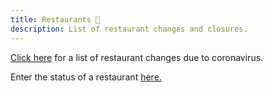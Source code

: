 ```yaml
---
title: Restaurants 🍔
description: List of restaurant changes and closures.
---
```


[Click here](https://docs.google.com/spreadsheets/d/16g95WUiwiKZtd2a4fvR268E655Sa0n5qY0hMu0Y8Mhw/edit?usp=sharing) for a list of restaurant changes due to coronavirus.

Enter the status of a restaurant [here.](https://docs.google.com/forms/d/e/1FAIpQLSfrBhGiTU9czsPqLhF-UgsBOuPPIfL_DkRtgPexAaPFGD6jgQ/viewform?usp=sf_link)
